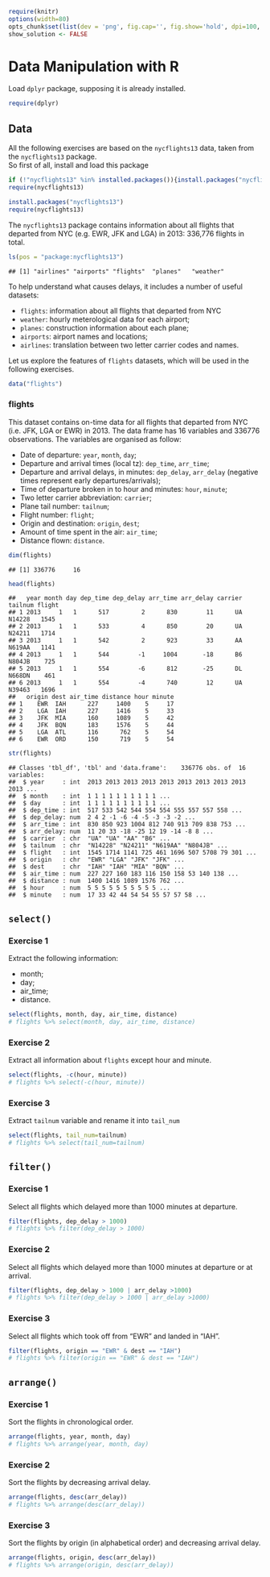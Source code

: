 
```r
require(knitr) 
options(width=80)
opts_chunk$set(list(dev = 'png', fig.cap='', fig.show='hold', dpi=100, fig.width=7, fig.height=7, fig.pos='H!'))#, fig.path="figures/lm-"))
show_solution <- FALSE
```
 
# Data Manipulation with R

Load `dplyr` package, supposing it is already installed.

```r
require(dplyr)
```


## Data

All the following exercises are based on the `nycflights13` data, taken from the `nycflights13` package.  
So first of all, install and load this package 

```r
if (!"nycflights13" %in% installed.packages()){install.packages("nycflights13", repos = "http://cran.us.r-project.org")}
require(nycflights13)
```

```r
install.packages("nycflights13")
require(nycflights13)
```

The `nycflights13` package contains information about all flights that departed from NYC (e.g. EWR, JFK and LGA) in 2013: 336,776 flights in total.


```r
ls(pos = "package:nycflights13")
```

```
## [1] "airlines" "airports" "flights"  "planes"   "weather"
```

To help understand what causes delays, it includes a number of useful datasets:

* `flights`: information about all flights that departed from NYC
* `weather`: hourly meterological data for each airport;
* `planes`: construction information about each plane;
* `airports`: airport names and locations;
* `airlines`: translation between two letter carrier codes and names.

Let us explore the features of `flights` datasets, which will be used in the following exercises.

```r
data("flights")
```


### flights

This dataset contains on-time data for all flights that departed from NYC (i.e. JFK, LGA or EWR) in 2013. The data frame has 16 variables and 336776 observations. The variables are organised as follow: 

* Date of departure: `year`, `month`, `day`;
* Departure and arrival times (local tz): `dep_time`, `arr_time`;
* Departure and arrival delays, in minutes: `dep_delay`, `arr_delay` (negative times represent early departures/arrivals);
* Time of departure broken in to hour and minutes: `hour`, `minute`;
* Two letter carrier abbreviation: `carrier`;
* Plane tail number: `tailnum`;
* Flight number: `flight`;
* Origin and destination: `origin`, `dest`;
* Amount of time spent in the air: `air_time`;
* Distance flown: `distance`.


```r
dim(flights)
```

```
## [1] 336776     16
```

```r
head(flights)
```

```
##   year month day dep_time dep_delay arr_time arr_delay carrier tailnum flight
## 1 2013     1   1      517         2      830        11      UA  N14228   1545
## 2 2013     1   1      533         4      850        20      UA  N24211   1714
## 3 2013     1   1      542         2      923        33      AA  N619AA   1141
## 4 2013     1   1      544        -1     1004       -18      B6  N804JB    725
## 5 2013     1   1      554        -6      812       -25      DL  N668DN    461
## 6 2013     1   1      554        -4      740        12      UA  N39463   1696
##   origin dest air_time distance hour minute
## 1    EWR  IAH      227     1400    5     17
## 2    LGA  IAH      227     1416    5     33
## 3    JFK  MIA      160     1089    5     42
## 4    JFK  BQN      183     1576    5     44
## 5    LGA  ATL      116      762    5     54
## 6    EWR  ORD      150      719    5     54
```

```r
str(flights)
```

```
## Classes 'tbl_df', 'tbl' and 'data.frame':	336776 obs. of  16 variables:
##  $ year     : int  2013 2013 2013 2013 2013 2013 2013 2013 2013 2013 ...
##  $ month    : int  1 1 1 1 1 1 1 1 1 1 ...
##  $ day      : int  1 1 1 1 1 1 1 1 1 1 ...
##  $ dep_time : int  517 533 542 544 554 554 555 557 557 558 ...
##  $ dep_delay: num  2 4 2 -1 -6 -4 -5 -3 -3 -2 ...
##  $ arr_time : int  830 850 923 1004 812 740 913 709 838 753 ...
##  $ arr_delay: num  11 20 33 -18 -25 12 19 -14 -8 8 ...
##  $ carrier  : chr  "UA" "UA" "AA" "B6" ...
##  $ tailnum  : chr  "N14228" "N24211" "N619AA" "N804JB" ...
##  $ flight   : int  1545 1714 1141 725 461 1696 507 5708 79 301 ...
##  $ origin   : chr  "EWR" "LGA" "JFK" "JFK" ...
##  $ dest     : chr  "IAH" "IAH" "MIA" "BQN" ...
##  $ air_time : num  227 227 160 183 116 150 158 53 140 138 ...
##  $ distance : num  1400 1416 1089 1576 762 ...
##  $ hour     : num  5 5 5 5 5 5 5 5 5 5 ...
##  $ minute   : num  17 33 42 44 54 54 55 57 57 58 ...
```

\clearpage

## `select()`

### Exercise 1

Extract the following information:

* month;
* day;
* air_time;
* distance.


```r
select(flights, month, day, air_time, distance)
# flights %>% select(month, day, air_time, distance)
```

### Exercise 2

Extract all information about `flights` except hour and minute.

```r
select(flights, -c(hour, minute))
# flights %>% select(-c(hour, minute))
```

### Exercise 3

Extract `tailnum` variable and rename it into `tail_num`

```r
select(flights, tail_num=tailnum)
# flights %>% select(tail_num=tailnum)
```

## `filter()`

### Exercise 1

Select all flights which delayed more than 1000 minutes at departure.

```r
filter(flights, dep_delay > 1000)
# flights %>% filter(dep_delay > 1000)
```


### Exercise 2

Select all flights which delayed more than 1000 minutes at departure or at arrival.

```r
filter(flights, dep_delay > 1000 | arr_delay >1000)
# flights %>% filter(dep_delay > 1000 | arr_delay >1000)
```

### Exercise 3

Select all flights which took off from "EWR" and landed in "IAH".

```r
filter(flights, origin == "EWR" & dest == "IAH")
# flights %>% filter(origin == "EWR" & dest == "IAH")
```


## `arrange()`

### Exercise 1

Sort the flights in chronological order.

```r
arrange(flights, year, month, day)
# flights %>% arrange(year, month, day)
```

### Exercise 2

Sort the flights by decreasing arrival delay.

```r
arrange(flights, desc(arr_delay))
# flights %>% arrange(desc(arr_delay))
```


### Exercise 3

Sort the flights by origin (in alphabetical order) and decreasing arrival delay.

```r
arrange(flights, origin, desc(arr_delay))
# flights %>% arrange(origin, desc(arr_delay))
```




